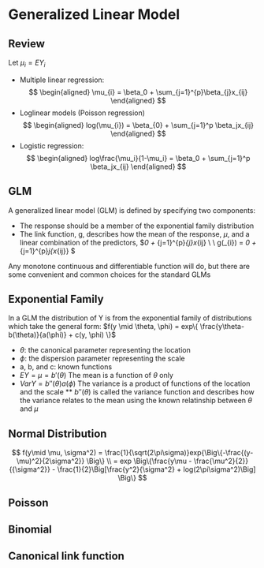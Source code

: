 # Generalized Linear Model

## Review

Let $\mu_i = EY_{i}$

* Multiple linear regression:
$$
\begin{aligned}
\mu_{i} = \beta_0 + \sum_{j=1}^{p}\beta_{j}x_{ij}
\end{aligned}
$$
* Loglinear models (Poisson regression)
$$
\begin{aligned}
log(\mu_{i}) = \beta_{0} + \sum_{j=1}^p \beta_jx_{ij}
\end{aligned}
$$
* Logistic regression:
$$
\begin{aligned}
log\frac{\mu_i}{1-\mu_i} = \beta_0 + \sum_{j=1}^p \beta_jx_{ij}
\end{aligned}
$$

## GLM

A generalized linear model (GLM) is defined by specifying two components:

* The response should be a member of the exponential family distribution
* The link function, g, describes how the mean of the response, $\mu$, and a linear combination of the predictors, $\beta_0 + \sum_{j=1}^{p}\beta_{j}x_{ij} \\ \text{are related} \\ g(\mu_{i}) = \beta_0 + \sum_{j=1}^{p}\beta_j{x_{ij}} $

Any monotone continuous and differentiable function will do, but there are some convenient and common choices for the standard GLMs

## Exponential Family

In a GLM the distribution of Y is from the exponential family of distributions which take the general form:
$f(y \mid \theta, \phi) = exp\{ \frac{y\theta-b(\theta)}{a(\phi)} + c(y, \phi) \}$


* $\theta$: the canonical parameter representing the location
* $\phi$: the dispersion parameter representing the scale
* a, b, and c: known functions
* $EY = \mu = b'(\theta)$ The mean is a function of $\theta$ only
* $VarY = b''(\theta)a(\phi)$ The variance is a product of functions of the location and the scale
** $b''(\theta)$ is called the variance function and describes how the variance relates to the mean using the known relatinship between $\theta$ and $\mu$


## Normal Distribution

$$ f(y\mid \mu, \sigma^2) = \frac{1}{\sqrt(2\pi\sigma)}exp{\Big\{-\frac{(y-\mu)^2}{2\sigma^2}} \Big\} \\
= exp \Big\{\frac{y\mu - \frac{\mu^2}{2}}{{\sigma^2}} -  \frac{1}{2}\Big[\frac{y^2}{\sigma^2} + log(2\pi\sigma^2)\Big] \Big\} 
$$


## Poisson

## Binomial

## Canonical link function



